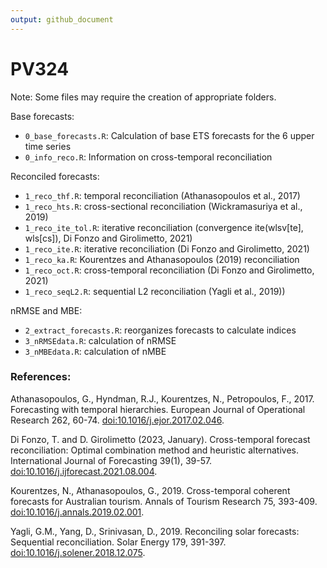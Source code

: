 ```yaml
---
output: github_document
---
```


# PV324

Note: Some files may require the creation of appropriate folders.

Base forecasts:

- `0_base_forecasts.R`: Calculation of base ETS forecasts for the 6 upper time series
- `0_info_reco.R`: Information on cross-temporal reconciliation

Reconciled forecasts:

- `1_reco_thf.R`: temporal reconciliation (Athanasopoulos et al., 2017)
- `1_reco_hts.R`: cross-sectional reconciliation (Wickramasuriya et al., 2019)
- `1_reco_ite_tol.R`: iterative reconciliation (convergence ite(wlsv[te], wls[cs]), Di Fonzo and Girolimetto, 2021)
- `1_reco_ite.R`: iterative reconciliation (Di Fonzo and Girolimetto, 2021)
- `1_reco_ka.R`: Kourentzes and Athanasopoulos (2019) reconciliation
- `1_reco_oct.R`: cross-temporal reconciliation (Di Fonzo and Girolimetto, 2021)
- `1_reco_seqL2.R`: sequential L2 reconciliation (Yagli et al., 2019))

nRMSE and MBE:

- `2_extract_forecasts.R`: reorganizes forecasts to calculate indices
- `3_nRMSEdata.R`: calculation of nRMSE
- `3_nMBEdata.R`: calculation of nMBE

### References:

Athanasopoulos, G., Hyndman, R.J., Kourentzes, N., Petropoulos, F., 2017. Forecasting with temporal hierarchies. European Journal of Operational Research 262, 60-74. [doi:10.1016/j.ejor.2017.02.046](https://doi:10.1016/j.ejor.2017.02.046).

Di Fonzo, T. and D. Girolimetto (2023, January). Cross-temporal forecast reconciliation: Optimal combination method and heuristic alternatives. International Journal of Forecasting 39(1), 39-57. [doi:10.1016/j.ijforecast.2021.08.004](https://doi.org/10.1016/j.ijforecast.2021.08.004).

Kourentzes, N., Athanasopoulos, G., 2019. Cross-temporal coherent forecasts for Australian tourism. Annals of Tourism Research 75, 393-409. [doi:10.1016/j.annals.2019.02.001](https://doi:10.1016/j.solener.2018.12.075).

Yagli, G.M., Yang, D., Srinivasan, D., 2019. Reconciling solar forecasts: Sequential reconciliation. Solar Energy 179, 391-397. [doi:10.1016/j.solener.2018.12.075](https://doi:10.1016/j.solener.2018.12.075).